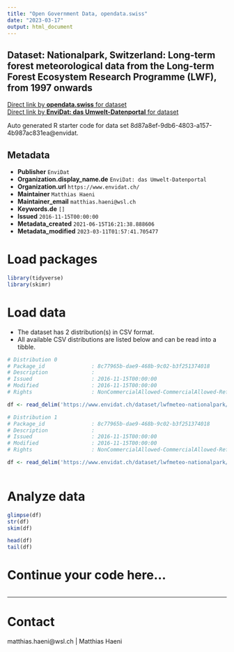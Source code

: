 ```yaml
---
title: "Open Government Data, opendata.swiss"
date: "2023-03-17"
output: html_document
---
```


## Dataset: Nationalpark, Switzerland: Long-term forest meteorological data from the Long-term Forest Ecosystem Research Programme (LWF), from 1997 onwards



[Direct link by **opendata.swiss** for dataset](https://opendata.swiss/de/dataset/nationalpark-switzerland-long-term-forest-meteorological-data-from-the-long-term-forest-ecosyst)<br>
[Direct link by **EnviDat: das Umwelt-Datenportal** for dataset](https://www.envidat.ch/#/metadata/lwfmeteo-nationalpark)

Auto generated R starter code for data set 8d87a8ef-9db6-4803-a157-4b987ac831ea@envidat.

## Metadata

- **Publisher** `EnviDat`
- **Organization.display_name.de** `EnviDat: das Umwelt-Datenportal`
- **Organization.url** `https://www.envidat.ch/`
- **Maintainer** `Matthias Haeni`
- **Maintainer_email** `matthias.haeni@wsl.ch`
- **Keywords.de** `[]`
- **Issued** `2016-11-15T00:00:00`
- **Metadata_created** `2021-06-15T16:21:38.888606`
- **Metadata_modified** `2023-03-11T01:57:41.705477`


# Load packages

```r

library(tidyverse)
library(skimr)

```

# Load data

-   The dataset has 2 distribution(s) in CSV format.
-   All available CSV distributions are listed below and can be read into a tibble.

```r

# Distribution 0
# Package_id               : 8c77965b-dae9-468b-9c02-b3f251374018
# Description              : 
# Issued                   : 2016-11-15T00:00:00
# Modified                 : 2016-11-15T00:00:00
# Rights                   : NonCommercialAllowed-CommercialAllowed-ReferenceRequired

df <- read_delim('https://www.envidat.ch/dataset/lwfmeteo-nationalpark/resource/fae88674-0ef3-4ca0-b65e-4f07a56954ea')

# Distribution 1
# Package_id               : 8c77965b-dae9-468b-9c02-b3f251374018
# Description              : 
# Issued                   : 2016-11-15T00:00:00
# Modified                 : 2016-11-15T00:00:00
# Rights                   : NonCommercialAllowed-CommercialAllowed-ReferenceRequired

df <- read_delim('https://www.envidat.ch/dataset/lwfmeteo-nationalpark/resource/db066e17-9fbb-4925-b084-9be1ada86b42')



```

# Analyze data

```r

glimpse(df)
str(df)
skim(df)

head(df)
tail(df)

```

# Continue your code here...

```r

```

------------------------------------------------------------------------

# Contact

matthias.haeni@wsl.ch | Matthias Haeni
